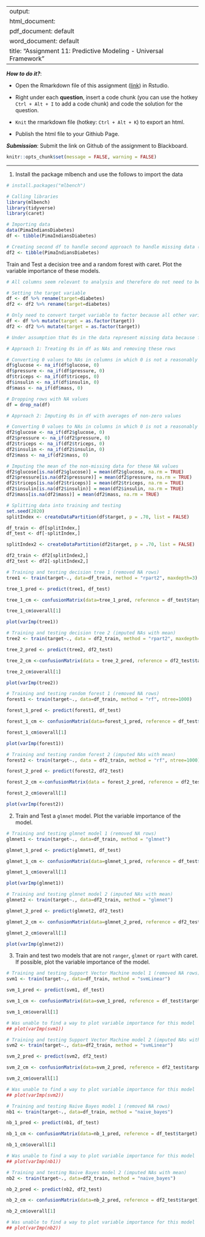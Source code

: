 
---
output: 
  html_document:
  pdf_document: default
  word_document: default
title: "Assignment 11: Predictive Modeling - Universal Framework"
---

***How to do it?***: 

- Open the Rmarkdown file of this assignment ([link](assignment11.Rmd)) in Rstudio. 

- Right under each **question**, insert  a code chunk (you can use the hotkey `Ctrl + Alt + I` to add a code chunk) and code the solution for the question. 

- `Knit` the rmarkdown file (hotkey: `Ctrl + Alt + K`) to export an html.  

-  Publish the html file to your Githiub Page. 

***Submission***: Submit the link on Github of the assignment to Blackboard.

```r
knitr::opts_chunk$set(message = FALSE, warning = FALSE)
```


-------

1. Install the package mlbench and use the follows to import the data

```r
# install.packages("mlbench")

# Calling libraries
library(mlbench)
library(tidyverse)
library(caret)

# Importing data
data(PimaIndiansDiabetes)
df <- tibble(PimaIndiansDiabetes)

# Creating second df to handle second approach to handle missing data (discussed in cell below)
df2 <- tibble(PimaIndiansDiabetes)
```

Train and Test a decision tree and a random forest with caret. Plot the variable importance of these models. 
```r
# All columns seem relevant to analysis and therefore do not need to be removed

# Setting the target variable
df <- df %>% rename(target=diabetes)
df2 <- df2 %>% rename(target=diabetes)

# Only need to convert target variable to factor because all other variables are numeric (none are categorical)
df <- df %>% mutate(target = as.factor(target))
df2 <- df2 %>% mutate(target = as.factor(target))

# Under assumption that 0s in the data represent missing data because for example having a diastolic blood pressure of 0 means that that person is dead. To handle these missing values, we will compare two approaches: first, getting rid of any rows that have 0s (missing data); and second, imputing these missing values with the averages of the non-missing data

# Approach 1: Treating 0s in df as NAs and removing these rows

# Converting 0 values to NAs in columns in which 0 is not a reasonably possible value
df$glucose <- na_if(df$glucose, 0)
df$pressure <- na_if(df$pressure, 0)
df$triceps <- na_if(df$triceps, 0)
df$insulin <- na_if(df$insulin, 0)
df$mass <- na_if(df$mass, 0)

# Dropping rows with NA values
df = drop_na(df)

# Approach 2: Imputing 0s in df with averages of non-zero values

# Converting 0 values to NAs in columns in which 0 is not a reasonably possible value
df2$glucose <- na_if(df2$glucose, 0)
df2$pressure <- na_if(df2$pressure, 0)
df2$triceps <- na_if(df2$triceps, 0)
df2$insulin <- na_if(df2$insulin, 0)
df2$mass <- na_if(df2$mass, 0)

# Imputing the mean of the non-missing data for these NA values
df2$glucose[is.na(df2$glucose)] = mean(df2$glucose, na.rm = TRUE)
df2$pressure[is.na(df2$pressure)] = mean(df2$pressure, na.rm = TRUE)
df2$triceps[is.na(df2$triceps)] = mean(df2$triceps, na.rm = TRUE)
df2$insulin[is.na(df2$insulin)] = mean(df2$insulin, na.rm = TRUE)
df2$mass[is.na(df2$mass)] = mean(df2$mass, na.rm = TRUE)

# Splitting data into training and testing
set.seed(2020)
splitIndex <- createDataPartition(df$target, p = .70, list = FALSE)

df_train <- df[splitIndex,]
df_test <- df[-splitIndex,]

splitIndex2 <- createDataPartition(df2$target, p = .70, list = FALSE)

df2_train <- df2[splitIndex2,]
df2_test <- df2[-splitIndex2,]

# Training and testing decision tree 1 (removed NA rows)
tree1 <- train(target~., data=df_train, method = "rpart2", maxdepth=3)

tree_1_pred <- predict(tree1, df_test)

tree_1_cm <- confusionMatrix(data=tree_1_pred, reference = df_test$target)

tree_1_cm$overall[1]

plot(varImp(tree1))

# Training and testing decision tree 2 (imputed NAs with mean)
tree2 <- train(target~., data = df2_train, method = "rpart2", maxdepth=3)

tree_2_pred <- predict(tree2, df2_test)

tree_2_cm <-confusionMatrix(data = tree_2_pred, reference = df2_test$target)

tree_2_cm$overall[1]

plot(varImp(tree2))

# Training and testing random forest 1 (removed NA rows)
forest1 <- train(target~., data=df_train, method = "rf", ntree=1000)

forest_1_pred <- predict(forest1, df_test)

forest_1_cm <- confusionMatrix(data=forest_1_pred, reference = df_test$target)

forest_1_cm$overall[1]

plot(varImp(forest1))

# Training and testing random forest 2 (imputed NAs with mean)
forest2 <- train(target~., data = df2_train, method = "rf", ntree=1000)

forest_2_pred <- predict(forest2, df2_test)

forest_2_cm <-confusionMatrix(data = forest_2_pred, reference = df2_test$target)

forest_2_cm$overall[1]

plot(varImp(forest2))
```

2. Train and Test a `glmnet` model. Plot the variable importance of the model. 
```r
# Training and testing glmnet model 1 (removed NA rows)
glmnet1 <- train(target~., data=df_train, method = "glmnet")

glmnet_1_pred <- predict(glmnet1, df_test)

glmnet_1_cm <- confusionMatrix(data=glmnet_1_pred, reference = df_test$target)

glmnet_1_cm$overall[1]

plot(varImp(glmnet1))

# Training and testing glmnet model 2 (imputed NAs with mean)
glmnet2 <- train(target~., data=df2_train, method = "glmnet")

glmnet_2_pred <- predict(glmnet2, df2_test)

glmnet_2_cm <- confusionMatrix(data=glmnet_2_pred, reference = df2_test$target)

glmnet_2_cm$overall[1]

plot(varImp(glmnet2))
```

3. Train and test two models that are not `ranger`, `glmnet` or `rpart`  with caret. If possible, plot the variable importance of the model. 
```r
# Training and testing Support Vector Machine model 1 (removed NA rows)
svm1 <- train(target~., data=df_train, method = "svmLinear")

svm_1_pred <- predict(svm1, df_test)

svm_1_cm <- confusionMatrix(data=svm_1_pred, reference = df_test$target)

svm_1_cm$overall[1]

# Was unable to find a way to plot variable importance for this model
## plot(varImp(svm1))

# Training and testing Support Vector Machine model 2 (imputed NAs with mean)
svm2 <- train(target~., data=df2_train, method = "svmLinear")

svm_2_pred <- predict(svm2, df2_test)

svm_2_cm <- confusionMatrix(data=svm_2_pred, reference = df2_test$target)

svm_2_cm$overall[1]

# Was unable to find a way to plot variable importance for this model
## plot(varImp(svm2))
```
```r
# Training and testing Naive Bayes model 1 (removed NA rows)
nb1 <- train(target~., data=df_train, method = "naive_bayes")

nb_1_pred <- predict(nb1, df_test)

nb_1_cm <- confusionMatrix(data=nb_1_pred, reference = df_test$target)

nb_1_cm$overall[1]

# Was unable to find a way to plot variable importance for this model
## plot(varImp(nb1))

# Training and testing Naive Bayes model 2 (imputed NAs with mean)
nb2 <- train(target~., data=df2_train, method = "naive_bayes")

nb_2_pred <- predict(nb2, df2_test)

nb_2_cm <- confusionMatrix(data=nb_2_pred, reference = df2_test$target)

nb_2_cm$overall[1]

# Was unable to find a way to plot variable importance for this model
## plot(varImp(nb2))
```

